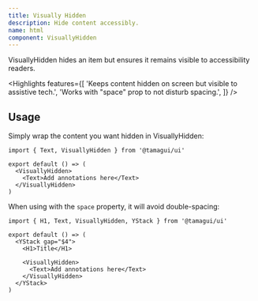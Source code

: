 ```yaml
---
title: Visually Hidden
description: Hide content accessibly.
name: html
component: VisuallyHidden
---
```


<InstallBanner name="@tamagui/visually-hidden" />

VisuallyHidden hides an item but ensures it remains visible to accessibility readers.

<Highlights
  features={[
    'Keeps content hidden on screen but visible to assistive tech.',
    'Works with "space" prop to not disturb spacing.',
  ]}
/>

## Usage

Simply wrap the content you want hidden in VisuallyHidden:

```tsx
import { Text, VisuallyHidden } from '@tamagui/ui'

export default () => (
  <VisuallyHidden>
    <Text>Add annotations here</Text>
  </VisuallyHidden>
)
```

When using with the `space` property, it will avoid double-spacing:

```tsx
import { H1, Text, VisuallyHidden, YStack } from '@tamagui/ui'

export default () => (
  <YStack gap="$4">
    <H1>Title</H1>

    <VisuallyHidden>
      <Text>Add annotations here</Text>
    </VisuallyHidden>
  </YStack>
)
``` 
